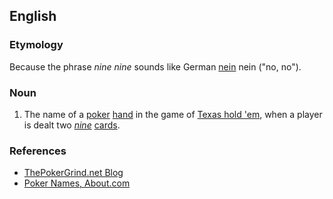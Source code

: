 ==English==

===Etymology===
Because the phrase ''nine nine'' sounds like German [[nein]] nein ("no, no").

===Noun===
{{en-noun|head=[[German]] [[virgin]]}}

# {{context|idiomatic|poker|lang=en}} The name of a [[poker]] [[hand]] in the game of [[Texas hold 'em]], when a player is dealt two ''[[nine]]'' [[cards]].

===References===
* [http://www.thepokergrind.net/2007/09/german-virgin-is-pocket-99-am-i-only.html ThePokerGrind.net Blog]
* [http://casinogambling.about.com/od/poker/a/pokernamens.htm Poker Names, About.com]